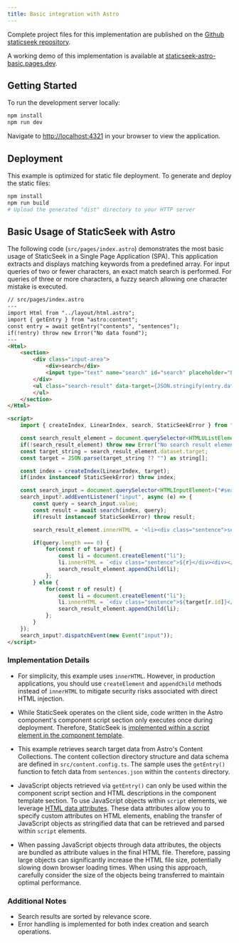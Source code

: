 ```yaml
---
title: Basic integration with Astro
---
```


Complete project files for this implementation are published on the [Github staticseek repository](https://github.com/osawa-naotaka/staticseek/tree/main/example/astro/01.basic).

A working demo of this implementation is available at [staticseek-astro-basic.pages.dev](https://staticseek-astro-basic.pages.dev/).

## Getting Started

To run the development server locally:

```bash
npm install
npm run dev
```

Navigate to [http://localhost:4321](http://localhost:4321) in your browser to view the application.

## Deployment

This example is optimized for static file deployment. To generate and deploy the static files:

```bash
npm install
npm run build
# Upload the generated "dist" directory to your HTTP server
```

## Basic Usage of StaticSeek with Astro

The following code (`src/pages/index.astro`) demonstrates the most basic usage of StaticSeek in a Single Page Application (SPA). This application extracts and displays matching keywords from a predefined array. For input queries of two or fewer characters, an exact match search is performed. For queries of three or more characters, a fuzzy search allowing one character mistake is executed.

```html
// src/pages/index.astro
---
import Html from "../layout/html.astro";
import { getEntry } from "astro:content";
const entry = await getEntry("contents", "sentences");
if(!entry) throw new Error("No data found");
---
<Html>
	<section>
		<div class="input-area">
			<div>search</div>
			<input type="text" name="search" id="search" placeholder="Enter the following keywords" />
		</div>
		<ul class="search-result" data-target={JSON.stringify(entry.data)}>
		</ul>
	</section>
</Html>

<script>
	import { createIndex, LinearIndex, search, StaticSeekError } from "staticseek";

	const search_result_element = document.querySelector<HTMLUListElement>(".search-result");
	if(!search_result_element) throw new Error("No search result element found");
	const target_string = search_result_element.dataset.target;
	const target = JSON.parse(target_string ?? "") as string[];

	const index = createIndex(LinearIndex, target);
	if(index instanceof StaticSeekError) throw index;

	const search_input = document.querySelector<HTMLInputElement>("#search");
	search_input?.addEventListener("input", async (e) => {
		const query = search_input.value;
		const result = await search(index, query);
		if(result instanceof StaticSeekError) throw result;

		search_result_element.innerHTML = '<li><div class="sentence">sentence</div><div>score</div></li>';

		if(query.length === 0) {
			for(const r of target) {
				const li = document.createElement("li");
				li.innerHTML = `<div class="sentence">${r}</div><div></div>`;
				search_result_element.appendChild(li);
			};
		} else {
			for(const r of result) {
				const li = document.createElement("li");
				li.innerHTML = `<div class="sentence">${target[r.id]}</div><div class="score">${r.score.toFixed(4)}</div>`;
				search_result_element.appendChild(li);
			};
		}
	});
	search_input?.dispatchEvent(new Event("input"));
</script>
```

### Implementation Details

- For simplicity, this example uses `innerHTML`. However, in production applications, you should use `createElement` and `appendChild` methods instead of `innerHTML` to mitigate security risks associated with direct HTML injection.

- While StaticSeek operates on the client side, code written in the Astro component's component script section only executes once during deployment. Therefore, StaticSeek is [implemented within a script element in the component template](https://docs.astro.build/en/guides/client-side-scripts/).

- This example retrieves search target data from Astro's Content Collections. The content collection directory structure and data schema are defined in `src/content.config.ts`. The sample uses the `getEntry()` function to fetch data from `sentences.json` within the `contents` directory.

- JavaScript objects retrieved via `getEntry()` can only be used within the component script section and HTML descriptions in the component template section. To use JavaScript objects within `script` elements, we leverage [HTML data attributes](https://docs.astro.build/en/guides/client-side-scripts/#pass-frontmatter-variables-to-scripts). These data attributes allow you to specify custom attributes on HTML elements, enabling the transfer of JavaScript objects as stringified data that can be retrieved and parsed within `script` elements.

- When passing JavaScript objects through data attributes, the objects are bundled as attribute values in the final HTML file. Therefore, passing large objects can significantly increase the HTML file size, potentially slowing down browser loading times. When using this approach, carefully consider the size of the objects being transferred to maintain optimal performance.

### Additional Notes

- Search results are sorted by relevance score.
- Error handling is implemented for both index creation and search operations.